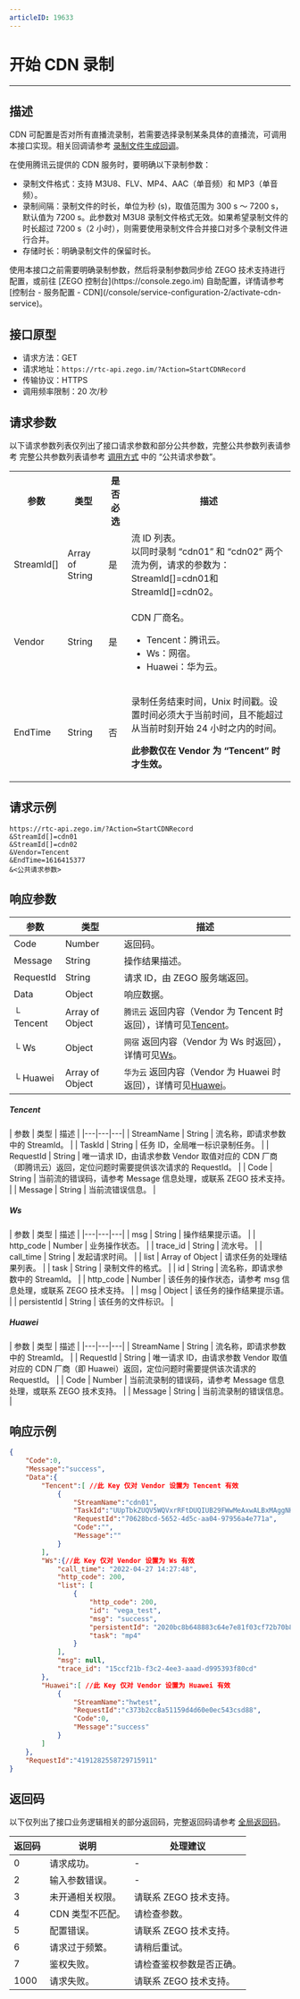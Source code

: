 ```yaml
---
articleID: 19633
---
```



# 开始 CDN 录制

---

## 描述

CDN 可配置是否对所有直播流录制，若需要选择录制某条具体的直播流，可调用本接口实现。相关回调请参考 [录制文件生成回调](!Callback/Record_File_Create_Callback)。


在使用腾讯云提供的 CDN 服务时，要明确以下录制参数：
- 录制文件格式：支持 M3U8、FLV、MP4、AAC（单音频）和 MP3（单音频）。
- 录制间隔：录制文件的时长，单位为秒 (s)，取值范围为 300 s ～ 7200 s，默认值为 7200 s。此参数对 M3U8 录制文件格式无效。如果希望录制文件的时长超过 7200 s（2 小时），则需要使用录制文件合并接口对多个录制文件进行合并。
- 存储时长：明确录制文件的保留时长。

<Warning title="注意">
使用本接口之前需要明确录制参数，然后将录制参数同步给 ZEGO 技术支持进行配置，或前往 [ZEGO 控制台](https://console.zego.im) 自助配置，详情请参考 [控制台 - 服务配置 - CDN](/console/service-configuration-2/activate-cdn-service)。

</Warning>



## 接口原型

- 请求方法：GET
- 请求地址：`https://rtc-api.zego.im/?Action=StartCDNRecord`
- 传输协议：HTTPS
- 调用频率限制：20 次/秒

## 请求参数

以下请求参数列表仅列出了接口请求参数和部分公共参数，完整公共参数列表请参考 完整公共参数列表请参考 [调用方式](./../accessing-server-apis.mdx#公共请求参数) 中的 “公共请求参数”。


<table>
  
<tbody><tr>
<th>参数</th>
<th>类型</th>
<th>是否必选</th>
<th>描述</th>
</tr>
<tr>
<td>StreamId[]</td>
<td>Array of String</td>
<td>是</td>
<td>流 ID 列表。<br />以同时录制 “cdn01” 和 “cdn02” 两个流为例，请求的参数为：StreamId[]=cdn01和StreamId[]=cdn02。</td>
</tr>
<tr>
<td>Vendor</td>
<td>String</td>
<td>是</td>
<td>
<p>CDN 厂商名。</p>
<ul>
<li>Tencent：腾讯云。</li><li>Ws：网宿。</li><li>Huawei：华为云。</li>
</ul>
</td>
</tr>
<tr>
<td>EndTime</td>
<td>String</td>
<td>否</td>
<td><p>录制任务结束时间，Unix 时间戳。设置时间必须大于当前时间，且不能超过从当前时刻开始 24 小时之内的时间。</p>
<p><b>此参数仅在 Vendor 为 “Tencent” 时才生效。</b></p></td>
</tr>
</tbody></table>


## 请求示例

```
https://rtc-api.zego.im/?Action=StartCDNRecord
&StreamId[]=cdn01
&StreamId[]=cdn02
&Vendor=Tencent
&EndTime=1616415377
&<公共请求参数>
```

## 响应参数


| 参数 | 类型 | 描述 |
|---|---|---|
| Code | Number | 返回码。 |
| Message | String | 操作结果描述。 |
| RequestId | String | 请求 ID，由 ZEGO 服务端返回。 |
| Data | Object | 响应数据。 |
| └ Tencent | Array of Object | <code>腾讯云</code> 返回内容（Vendor 为 Tencent 时返回），详情可见[Tencent](#tencent)。 |
| └ Ws | Object | <code>网宿</code> 返回内容（Vendor 为 Ws 时返回），详情可见[Ws](#ws)。 |
| └ Huawei | Array of Object | <code>华为云</code> 返回内容（Vendor 为 Huawei 时返回），详情可见[Huawei](#huawei)。 |

<a id="tencent"></a>
<h5>Tencent</h5>
| 参数 | 类型 | 描述 |
|---|---|---|
| StreamName | String | 流名称，即请求参数中的 StreamId。 |
| TaskId | String | 任务 ID，全局唯一标识录制任务。 |
| RequestId | String | 唯一请求 ID，由请求参数 Vendor 取值对应的 CDN 厂商（即腾讯云）返回，定位问题时需要提供该次请求的 RequestId。 |
| Code | String | 当前流的错误码，请参考 Message 信息处理，或联系 ZEGO 技术支持。 |
| Message | String | 当前流错误信息。 |

<a id="ws"></a>
<h5>Ws</h5>
| 参数 | 类型 | 描述 |
|---|---|---|
| msg | String | 操作结果提示语。 |
| http_code | Number | 业务操作状态。 |
| trace_id | String | 流水号。 |
| call_time | String | 发起请求时间。 |
| list | Array of Object | 请求任务的处理结果列表。 |
| task | String | 录制文件的格式。 |
| id | String | 流名称，即请求参数中的 StreamId。 |
| http_code | Number | 该任务的操作状态，请参考 msg 信息处理，或联系 ZEGO 技术支持。 |
| msg | Object | 该任务的操作结果提示语。 |
| persistentId | String | 该任务的文件标识。 |

<a id="huawei"></a>
<h5>Huawei</h5>
| 参数 | 类型 | 描述 |
|---|---|---|
| StreamName | String | 流名称，即请求参数中的 StreamId。 |
| RequestId | String | 唯一请求 ID，由请求参数 Vendor 取值对应的 CDN 厂商（即 Huawei）返回，定位问题时需要提供该次请求的 RequestId。 |
| Code | Number | 当前流录制的错误码，请参考 Message 信息处理，或联系 ZEGO 技术支持。 |
| Message | String | 当前流录制的错误信息。 |



## 响应示例

```json
{
    "Code":0,
    "Message":"success",
    "Data":{
        "Tencent":[ //此 Key 仅对 Vendor 设置为 Tencent 有效
            {
                "StreamName":"cdn01",
                "TaskId":"UUpTbkZUQV5WQVxrRFtDUQIUB29FWwMeAxwALBxMAggNHxw7WRUWGBVeEzoTDl0CDEoFNgIESVpXQV9rRVRCXlVKWGlFV0daVENeaFdURVNY",
                "RequestId":"70628bcd-5652-4d5c-aa04-97956a4e771a",
                "Code":"",
                "Message":""
            }
        ],
        "Ws":{//此 Key 仅对 Vendor 设置为 Ws 有效
            "call_time": "2022-04-27 14:27:48",
            "http_code": 200,
            "list": [
                {
                    "http_code": 200,
                    "id": "vega_test",
                    "msg": "success",
                    "persistentId": "2020bc8b648883c64e7e81f03cf72b70b86f",
                    "task": "mp4"
                }
            ],
            "msg": null,
            "trace_id": "15ccf21b-f3c2-4ee3-aaad-d995393f80cd"
        },
        "Huawei":[ //此 Key 仅对 Vendor 设置为 Huawei 有效
            {
                "StreamName":"hwtest",
                "RequestId":"c373b2cc8a51159d4d60e0ec543csd88",
                "Code":0,
                "Message":"success"            
            }
        ]
    },
    "RequestId":"4191282558729715911"
}
```

## 返回码

以下仅列出了接口业务逻辑相关的部分返回码，完整返回码请参考 [全局返回码](!global_return_code)。

|返回码|说明|处理建议|
|-----|------|-----|
| 0 | 请求成功。 |-|
| 2 | 输入参数错误。 |-|
| 3 | 未开通相关权限。 | 请联系 ZEGO 技术支持。|
| 4 | CDN 类型不匹配。 | 请检查参数。|
| 5 | 配置错误。 | 请联系 ZEGO 技术支持。|
| 6 | 请求过于频繁。 | 请稍后重试。|
| 7 | 鉴权失败。 | 请检查鉴权参数是否正确。|
| 1000  | 请求失败。 | 请联系 ZEGO 技术支持。|
